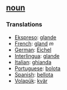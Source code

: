 == [[noun]] == 
=== Translations === 
*[[Ekspreso]]: [[glande]]
*[[French]]: [[gland]] ''m''
*[[German]]: [[Eichel]] 
*[[Interlingua]]: [[glande]] 
*[[Italian]]: [[ghianda]] 
*[[Portuguese]]: [[bolota]] 
*[[Spanish]]: [[bellota]] 
*[[Volapük]]: [[kvär]]